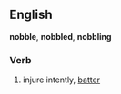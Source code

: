 ==English==
'''nobble''', '''nobbled''', '''nobbling'''
===Verb===

# {{slang}} injure intently, [[batter]]